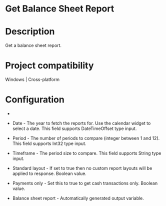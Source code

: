 ﻿# Get Balance Sheet Report

# Description

Get a balance sheet report.

# Project compatibility

Windows | Cross-platform

# Configuration

* 
* Date - The year to fetch the reports for. Use the calendar widget to select a date. This field supports DateTimeOffset type input.
* Period - The number of periods to compare (integer between 1 and 12). This field supports Int32 type input.
* Timeframe - The period size to compare. This field supports String type input.







* Standard layout - If set to true then no custom report layouts will be applied to response. Boolean value.
* Payments only - Set this to true to get cash transactions only. Boolean value.



* Balance sheet report - Automatically generated output variable.
